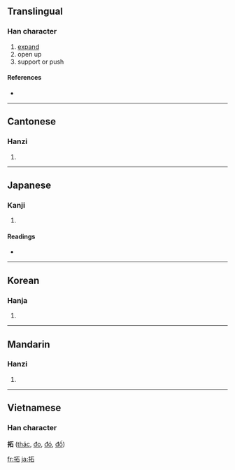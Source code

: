 {{see|拓}}
==Translingual==

===Han character===
{{Han char|rn=64|rad=手|as=05|sn=8|four=5106<sub>0</sub>|canj=手一口 (QMR)}}

# [[expand]]
# open up
# support or push

====References====
* {{Han ref|kx=0425.130|dkj=11958|dj=0774.020|hdz=31849.060|uh=62D3|ud=25299|bh=A9DD|bd=43485}}

----

==Cantonese==

===Hanzi===
{{yue-hanzi|jyut=|y=taap3, tok3}}

# {{defn|Cantonese}}

----

==Japanese==

===Kanji===
{{ja-kanji|grade=c|rs=手05}}

# {{defn|Japanese}}

====Readings====
* {{ja-readings|on=[[たく]] (taku), [[せき]] (seki)|kun=[[ひらく]] (hiraku), [[ひろう]] (hirou)}}

----

==Korean==

===Hanja===
{{ko-hanja|hangeul=[[척]], [[탁]]|eumhun=|rv=cheok, tak|mr=ch'ŏk, t'ak|y=chek, thak}}

# {{defn|Korean}}

----

==Mandarin==

===Hanzi===
{{cmn-hanzi|pin=[[tà]] ([[ta4]]), [[tuò]] ([[tuo4]]), [[zhí]] ([[zhi2]])|wg=t'a<sup>4</sup>, t'o<sup>4</sup>, chih<sup>2</sup>}}

# {{defn|Mandarin}}

----

==Vietnamese==
===Han character===
'''拓''' ([[thác]], [[đo]], [[đó]], [[đố]])

[[fr:拓]]
[[ja:拓]]